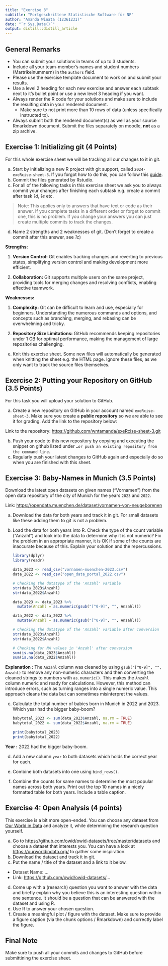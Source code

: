 ```yaml
---
title: "Exercise 3"
subtitle: "Fortgeschrittene Statistische Software für NF"
author: "Amanda Winata (12361231)"
date: "`r Sys.Date()`"
output: distill::distill_article
---
```


## General Remarks

-   You can submit your solutions in teams of up to 3 students.
-   Include all your team-member's names and student numbers
    (Martrikelnummern) in the `authors` field.
-   Please use the exercise template document to work on and submit your
    results.
-   Use a level 2 heading for each new exercise and answer each subtask
    next to it's bullet point or use a new level 3 heading if you want.
-   Always render the R code for your solutions and make sure to include
    the resulting data in your rendered document.
    -   Make sure to not print more than 10 rows of data (unless
        specifically instructed to).
-   Always submit both the rendered document(s) as well as your source
    Rmarkdown document. Submit the files separately on moodle, **not**
    as a zip archive.

## Exercise 1: Initializing git (4 Points)

For this whole exercise sheet we will be tracking all our changes to it
in git.

a)  Start by initializing a new R project with git support, called
    `2024-exeRcise-sheet-3`. If you forgot how to do this, you can
    follow this
    [guide](https://malikaihle.github.io/Introduction-RStudio-Git-GitHub/rstudio_project.html).
b)  Commit the files generated by Rstudio.
c)  For all of the following tasks in this exercise sheet we ask you to
    always commit your changes after finishing each subtask e.g. create
    a commit after task *1d*, *1e* etc.

> Note: This applies only to answers that have text or code as their
> answer. If you complete tasks in a different order or forget to commit
> one, this is no problem. If you change your answers you can just
> create multiple commits to track the changes.

d)  Name 2 strengths and 2 weaknesses of git. (Don't forget to create a
    commit after this answer, see *1c*)
    
**Strengths:**

1. **Version Control:** Git enables tracking changes and reverting to previous states, simplifying version control and making development more efficient.

2. **Collaboration:** Git supports multiple users on the same project, providing tools for merging changes and resolving conflicts, enabling effective teamwork.

**Weaknesses:**

1. **Complexity:** Git can be difficult to learn and use, especially for beginners. Understanding the numerous commands and options, and concepts such as branching, merging, and rebasing can be overwhelming and tricky.

2. **Repository Size Limitations:** GitHub recommends keeping repositories under 1 GB for optimal performance, making the management of large repositories challenging.

e)  Knit this exercise sheet. Some new files will automatically be
    generated when knitting the sheet e.g. the HTML page. Ignore these
    files, as we only want to track the source files themselves.

## Exercise 2: Putting your Repository on GitHub (3.5 Points)

For this task you will upload your solution to GitHub.

a)  Create a new repository on GitHub in your account named
    `exeRcise-sheet-3`. Make sure you create a **public repository** so
    we are able to see it for grading. Add the link to the repository
    below:
    
Link to the repository: <https://github.com/wntamanda/exeRcise-sheet-3.git>

b)  Push your code to this new repository by copying and executing the
    snippet on github listed under
    `…or push an existing repository from the command line`.
c)  Regularly push your latest changes to GitHub again and especially do
    so when you are finished with this sheet.

## Exercise 3: Baby-Names in Munich (3.5 Points)

Download the latest open datasets on given names ("Vornamen") from the
open data repository of the city of Munich for the years `2023` and
`2022`.

Link: <https://opendata.muenchen.de/dataset/vornamen-von-neugeborenen>

a)  Download the data for both years and track it in git. For small
    datasets like these adding them to git is not a problem.

b)  Load the data for both years into R. Check the type of the count
    variable ("Anzahl") and look into the data to determine why it is
    not numeric? Fix the problem in an appropriate manner, it is OK if
    some of the counts are inaccurate because of this. Explain your
    solution and the repercussions.
    
    ```r
    library(dplyr)
    library(readr)
    
    data_2023 <- read_csv("vornamen-muenchen-2023.csv")
    data_2022 <- read_csv("open_data_portal_2022.csv")
    
    # Checking the datatype of the 'Anzahl' variable
    str(data_2023$Anzahl)
    str(data_2022$Anzahl)
    
    data_2023 <- data_2023 %>%
      mutate(Anzahl = as.numeric(gsub("[^0-9]", "", Anzahl)))
    
    data_2022 <- data_2022 %>%
      mutate(Anzahl = as.numeric(gsub("[^0-9]", "", Anzahl)))
    
    # Checking the datatype of the 'Anzahl' variable after conversion
    str(data_2023$Anzahl)
    str(data_2022$Anzahl)
    
    # Checking for NA values in 'Anzahl' after conversion
    sum(is.na(data_2023$Anzahl))
    sum(is.na(data_2022$Anzahl))
    ```

**Explanation :** The `Anzahl` column was cleaned by using `gsub("[^0-9]", "", Anzahl)` to remove any non-numeric characters and then converting the cleaned strings to numbers with `as.numeric()`. This makes the `Anzahl` column numeric and ready for calculations. However, this method can introduce errors, such as turning ranges into a single numeric value. This approach cleans the data but can sometimes misinterpret the values.

c)  Calculate the total number of babies born in Munich in 2022
    and 2023. Which year had the bigger baby-boom?
    
    ```r
    babytotal_2023 <- sum(data_2023$Anzahl, na.rm = TRUE)
    babytotal_2022 <- sum(data_2022$Anzahl, na.rm = TRUE)
    
    print(babytotal_2023)
    print(babytotal_2022)
    ```

**Year :** 2022 had the bigger baby-boom.

d)  Add a new column `year` to both datasets which holds the correct
    year for each.

e)  Combine both datasets into one using `bind_rows()`.

f)  Combine the counts for same names to determine the most popular
    names across both years. Print out the top 10 names in a nicely
    formatted table for both years. Include a table caption.

## Exercise 4: Open Analysis (4 points)

This exercise is a bit more open-ended. You can choose any dataset from
[Our World in Data](https://ourworldindata.org/) and analyze it, while
determining the research question yourself.

a)  Go to <https://github.com/owid/owid-datasets/tree/master/datasets>
    and choose a dataset that interests you. You can have a look at
    <https://ourworldindata.org/> to gather some inspiration.
b)  Download the dataset and track it in git.
c)  Put the name / title of the dataset and a link to it below.

-   Dataset Name: ...
-   Link: <https://github.com/owid/owid-datasets/>...

d)  Come up with a (research) question you want to answer with the data
    and briefly explain why you believe this is an interesting question
    within one sentence. It should be a question that can be answered
    with the dataset and using R.
e)  Use R to answer your chosen question.
f)  Create a meaningful plot / figure with the dataset. Make sure to
    provide a figure caption (via the chunk options / Rmarkdown) and
    correctly label the figure.

## Final Note

Make sure to push all your commits and changes to GitHub before
submittining the exercise sheet.
